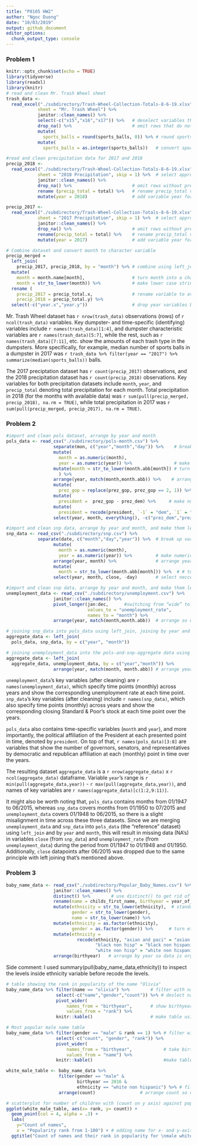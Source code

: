 ```yaml
---
title: "P8105 HW2"
author: "Ngoc Duong"
date: "10/03/2019"
output: github_document
editor_options: 
  chunk_output_type: console
---
```

### Problem 1
```r
knitr::opts_chunk$set(echo = TRUE)
library(tidyverse)
library(readxl)
library(knitr)
# read and clean Mr. Trash Wheel sheet
trash_data <- 
  read_excel("./subdirectory/Trash-Wheel-Collection-Totals-8-6-19.xlsx",
            sheet = "Mr. Trash Wheel") %>%
            janitor::clean_names() %>%
            select(-c("x15","x16","x17")) %>%   # deselect variables that don't give useful information and have too many NA's
            drop_na() %>%                       # omit rows that do not include dumpster specific data
            mutate(       
              sports_balls = round(sports_balls, 0)) %>% # round sports_balls to nearest integers
            mutate(
              sports_balls = as.integer(sports_balls))   # convert sports_balls into an integer variable
```

```r

#read and clean precipitation data for 2017 and 2018
precip_2018 <- 
  read_excel("./subdirectory/Trash-Wheel-Collection-Totals-8-6-19.xlsx",
            sheet = "2018 Precipitation", skip = 1) %>%  # select appropriate sheet, load, and skip first header/row because it doesn't contain info 
            janitor::clean_names() %>%
            drop_na() %>%                       # omit rows without precipitation data 
            rename (precip_total = total) %>%   # rename precip_total variable 
            mutate(year = 2018)                 # add variable year for 2018

precip_2017 <- 
  read_excel("./subdirectory/Trash-Wheel-Collection-Totals-8-6-19.xlsx",
            sheet = "2017 Precipitation", skip = 1) %>%  # select appropriate sheet, load, and skip first header/row because it doesn't contain info 
            janitor::clean_names() %>%          
            drop_na() %>%                       # omit rows without precipitation data 
            rename(precip_total = total) %>%    # rename precip_total variable 
            mutate(year = 2017)                 # add variable year for 2017

# Combine dataset and convert month to character variable
precip_merged = 
  left_join(
    precip_2017, precip_2018, by = "month") %>% # combine using left_join
  mutate(
    month = month.name[month],                  # turn month into a character variable using month.name[] 
    month = str_to_lower(month)) %>%            # make lower case strings (to standardize across datasets)
  rename (
    precip_2017 = precip_total.x,               # rename variable to avoid year confusion
    precip_2018 = precip_total.y) %>% 
  select(-c("year.x","year.y"))                 # drop year variables because not necessary and can be confusing 

```

Mr. Trash Wheel dataset has `r nrow(trash_data)` observations (rows) of `r ncol(trash_data)` variables. Key dumpster- and time-specific (identifying) variables include ``r names(trash_data)[1:4]``, and dumpster characteristic variables are ``r names(trash_data)[5:7]``, while the rest, such as ``r names(trash_data)[7:11]``, etc. show the amounts of each trash type in the dumpsters. More specifically, for example, median number of sports balls in a dumpster in 2017 was `r trash_data %>% filter(year == "2017") %>% summarize(median(sports_balls))` balls.

The 2017 preciptation dataset has `r count(precip_2017)` observations, and the 2018 precipitation dataset has `r count(precip_2018)` observations. Key variables for both precipitation datasets include `month`, `year`, and `precip_total` denoting total precipitation for each month. Total precipitation in 2018 (for the months with available data) was `r sum(pull(precip_merged, precip_2018), na.rm = TRUE)`, while total precipitation in 2017 was `r sum(pull(precip_merged, precip_2017), na.rm = TRUE)`. 

### Problem 2
```r
#import and clean pols dataset, arrange by year and month
pols_data <- read_csv("./subdirectory/pols-month.csv") %>% 
                  separate(mon, c("year","month","day")) %>%    # break up variable mon into integers variables year, month, and day
                  mutate(
                    month = as.numeric(month), 
                    year = as.numeric(year)) %>%                # make year and month numeric for month.abb[]
                  mutate(month = str_to_lower(month.abb[month]) # turn month into character using month.abb[] and standardize to lower case 
                    ) %>% 
                  arrange(year, match(month,month.abb)) %>%    # arrange year and month (using match to align character variable 'month' with pre-set month.abb)
                  mutate(
                    prez_gop = replace(prez_gop, prez_gop == 2, 1)) %>% # turn value 2 in prez_gop to 1 because they both indicate a republican president at that point in time 
                  mutate(
                    president =  prez_gop - prez_dem) %>%     # make numeric variable president combining data from prez_gop and prez_dem
                  mutate(
                    president = recode(president, `-1` = "dem", `1` = "gop")) %>% # recode president from numeric to character demonstrating dem or gop 
                  select(year, month, everything(), -c("prez_dem","prez_gop","day")) # make year and month leading columns and deselect unnecessary variables (captured somewhere else) 
```

```r
#import and clean snp data, arrange by year and month, and make them leading columns
snp_data <- read_csv("./subdirectory/snp.csv") %>% 
            separate(date, c("month","day","year")) %>%  # break up variable mon into integers variables year, month, and day
                  mutate(
                    month = as.numeric(month),       
                    year = as.numeric(year)) %>%         # make numeric to arrange 
                  arrange(year, month) %>%               # arrange year and month 
                  mutate(
                    month = str_to_lower(month.abb[month])) %>%  # # turn month into character using month.abb[] and standardize to lower case 
                  select(year, month, close, -day)       # select neccessary variables and rearrange so year and month are leading columns
```

```r
#import and clean snp data, arrange by year and month, and make them leading columns
unemployment_data <- read_csv("./subdirectory/unemployment.csv") %>% 
                  janitor::clean_names() %>% 
                  pivot_longer(jan:dec,      #switching from “wide” to “long” format using pivot_longer
                               values_to = "unemployment_rate",  
                               names_to = "month") %>%          
                  arrange(year, match(month,month.abb))  # arrange so data looks organized

# joining snp_data into pols_data using left_join, joining by year and month
aggregate_data <- left_join(
  pols_data, snp_data, by = c("year", "month"))

# joining unemployment_data into the pols-and-snp-aggregate data using left_join, joining by year and month
aggregate_data <- left_join(
  aggregate_data, unemployment_data, by = c("year","month")) %>%
                  arrange(year, match(month, month.abb)) # arrange year and month 
```

`unemployment_data`'s key variables (after cleaning) are ``r names(unemployment_data)``, which specify time points (monthly) across years and show the corresponding unemployment rate at each time point. `snp_data`'s key variables (after cleaning) include ``r names(snp_data)``,  which also specify time points (monthly) across years and show the corresponding closing Standard & Poor’s stock at each time point over the years.

`pols_data` also contains time-specific variables (`month` and `year`), and more importantly, the political affiliation of the President at each presented point in time, denoted by `president`. On top of that, `r names(pols_data)[3:8]` are variables that show the number of governors, senators, and representatives by democratic and republican affiliation at each (monthly) point in time over the years. 

The resulting dataset `aggregate_data` is a `r nrow(aggregate_data)` x `r ncol(aggregate_data)` dataframe. Variable `year`'s range is `r min(pull(aggregate_data,year))` - `r max(pull(aggregate_data,year))`, and names of key variables are ``r names(aggregate_data)[c(1:2,9:11)]``. 

It might also be worth noting that, `pols_data` contains months from 01/1947 to 06/2015, whereas `snp_data` covers months from 01/1950 to 07/2015 and `unemployment_data` covers 01/1948 to 06/2015, so there is a slight misalignment in time across these three datasets. Since we are merging `unemployment_data` and `snp_data` into `pols_data` (the "reference" dataset) using `left_join` and by `year` and `month`, this will result in missing data (NA's) in variables `close` (from `snp_data`) and `unemployment_rate` (from `unemployment_data`) during the period from 01/1947 to 01/1948 and 01/1950. Additionally, `close` datapoints after 06/2015 was dropped due to the same principle with left joining that's mentioned above.

### Problem 3
```r

baby_name_data <- read_csv("./subdirectory/Popular_Baby_Names.csv") %>% 
                  janitor::clean_names() %>% 
                  distinct() %>%        # use distinct() to get rid of duplicated rows
                  rename(name = childs_first_name, birthyear = year_of_birth) %>% # rename to avoid typing long strings
                  mutate(ethnicity = str_to_lower(ethnicity),  # standardize strings to lower case/to address inconsistent case structure more easily 
                         gender = str_to_lower(gender),
                         name = str_to_lower(name)) %>% 
                  mutate(ethnicity = as.factor(ethnicity),     
                         gender = as.factor(gender)) %>%      # turn ethnicity and gender into level/factor variables
                  mutate(ethnicity = 
                           recode(ethnicity, "asian and paci" = "asian and pacific islander",
                                  "black non hisp" = "black non hispanic",
                                  "white non hisp" = "white non hispanic")) %>% # rename duplicated factors/levels within ethnicity 
                  arrange(birthyear)   # arrange by year so data is organized
```
Side comment: I used summary(pull(baby_name_data,ethnicity)) to inspect the levels inside ethnicity variable before recode the levels.

```r
# table showing the rank in popularity of the name "Olivia"
baby_name_data %>% filter(name == "olivia") %>%        # filter with name "olivia" as criterion
                   select(-c("name","gender","count")) %>% # deslect name, gender (unnecessary) and count (unique values will mess up pivot_wider table output) 
                   pivot_wider(
                       names_from = "birthyear",       # show birthyear as variabl
                       values_from = "rank") %>% 
                   knitr::kable()                      # make table using kable 
```

```r
# Most popular male name table
baby_name_data %>% filter(gender == "male" & rank == 1) %>% # filter with male and rank 1 as criteria 
                   select(-c("count", "gender", "rank")) %>%                  # deselect count (whose unique/non-collapsible values will affect how pivot_wider works), gender and rank because they are implied when subsetting
                   pivot_wider(
                       names_from = "birthyear",            # take birthyear values to make variables (columns) and most popular names as values (observations)
                       values_from = "name") %>%              
                   knitr::kable()                           #make table using kable 
```

```r
white_male_table <- baby_name_data %>% 
                    filter(gender == "male" &      
                           birthyear == 2016 & 
                           ethnicity == "white non hispanic") %>% # filter with male, white non-hispanic, and birthyear of 2016 as criteria 
                    arrange(count)                 # arrange count so dataset looks more organized

# scatterplot for number of children with (count on y axis) against popularity rank (x axis)
ggplot(white_male_table, aes(x= rank, y= count)) +
  geom_point(col = 4, alpha = .3) +
  labs(
    y="Count of names", 
    x = "Popularity rank from 1-100") + # adding name for x- and y-axis 
  ggtitle("Count of names and their rank in popularity for \nmale white non-hispanic children born in 2016")                 #adding title for scatterplot
```

